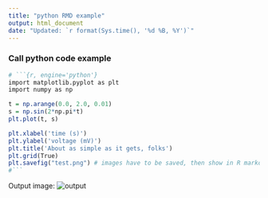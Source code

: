 ---
title: "python RMD example"
output: html_document
date: "Updated: `r format(Sys.time(), '%d %B, %Y')`"
---


### Call python code example

```{r, engine='python'}
# ```{r, engine='python'}
import matplotlib.pyplot as plt
import numpy as np

t = np.arange(0.0, 2.0, 0.01)
s = np.sin(2*np.pi*t)
plt.plot(t, s)

plt.xlabel('time (s)')
plt.ylabel('voltage (mV)')
plt.title('About as simple as it gets, folks')
plt.grid(True)
plt.savefig("test.png") # images have to be saved, then show in R markdown
#```
```
Output image:
![output](test.png)